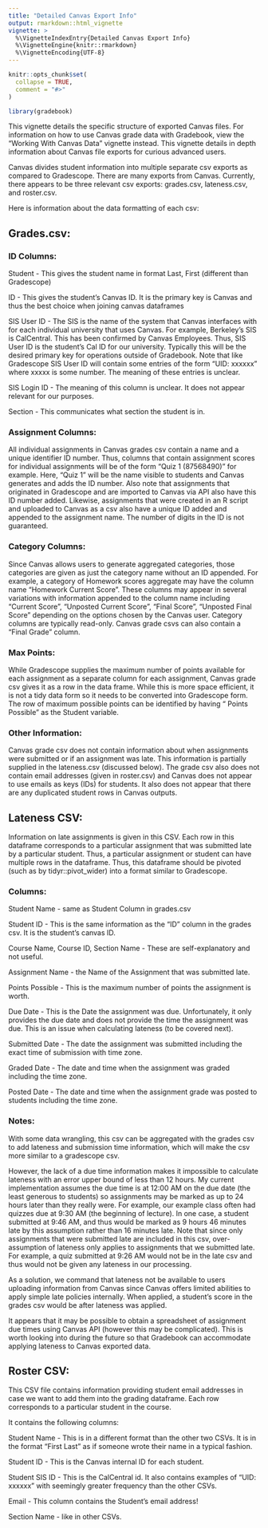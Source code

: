 ```yaml
---
title: "Detailed Canvas Export Info"
output: rmarkdown::html_vignette
vignette: >
  %\VignetteIndexEntry{Detailed Canvas Export Info}
  %\VignetteEngine{knitr::rmarkdown}
  %\VignetteEncoding{UTF-8}
---
```


```r
knitr::opts_chunk$set(
  collapse = TRUE,
  comment = "#>"
)
```

```r
library(gradebook)
```

This vignette details the specific structure of exported Canvas files. For information on how to use Canvas grade data with Gradebook, view the "Working With Canvas Data" vignette instead. This vignette details in depth information about Canvas file exports for curious advanced users.


Canvas divides student information into multiple separate csv exports as compared to Gradescope. There are many exports from Canvas. Currently, there appears to be three relevant csv exports: grades.csv, lateness.csv, and roster.csv.

Here is information about the data formatting of each csv:

## Grades.csv:

### ID Columns:

Student - This gives the student name in format Last, First (different than Gradescope)

ID - This gives the student’s Canvas ID. It is the primary key is Canvas and thus the best choice when joining canvas dataframes

SIS User ID - The SIS is the name of the system that Canvas interfaces with for each individual university that uses Canvas. For example, Berkeley’s SIS is CalCentral. This has been confirmed by Canvas Employees. Thus, SIS User ID is the student’s Cal ID for our university. Typically this will be the desired primary key for operations outside of Gradebook. Note that like Gradescope SIS User ID will contain some entries of the form “UID: xxxxxx” where xxxxx is some number. The meaning of these entries is unclear. 

SIS Login ID - The meaning of this column is unclear. It does not appear relevant for our purposes. 

Section - This communicates what section the student is in. 

### Assignment Columns: 

All individual assignments in Canvas grades csv contain a name and a unique identifier ID number. Thus, columns that contain assignment scores for individual assignments will be of the form “Quiz 1 (87568490)” for example. Here, “Quiz 1” will be the name visible to students and Canvas generates and adds the ID number. Also note that assignments that originated in Gradescope and are imported to Canvas via API also have this ID number added. Likewise, assignments that were created in an R script and uploaded to Canvas as a csv also have a unique ID added and appended to the assignment name. The number of digits in the ID is not guaranteed. 

### Category Columns:

Since Canvas allows users to generate aggregated categories, those categories are given as just the category name without an ID appended. For example, a category of Homework scores aggregate may have the column name “Homework Current Score”. These columns may appear in several variations with information appended to the column name including “Current Score”, “Unposted Current Score”, “Final Score”, “Unposted Final Score” depending on the options chosen by the Canvas user. Category columns are typically read-only. Canvas grade csvs can also contain a “Final Grade” column. 

### Max Points:

While Gradescope supplies the maximum number of points available for each assignment as a separate column for each assignment, Canvas grade csv gives it as a row in the data frame. While this is more space efficient, it is not a tidy data form so it needs to be converted into Gradescope form. The row of maximum possible points can be identified by having “    Points Possible” as the Student variable. 

### Other Information:

Canvas grade csv does not contain information about when assignments were submitted or if an assignment was late. This information is partially supplied in the lateness.csv (discussed below). The grade csv also does not contain email addresses (given in roster.csv) and Canvas does not appear to use emails as keys (IDs) for students. It also does not appear that there are any duplicated student rows in Canvas outputs. 

## Lateness CSV:

Information on late assignments is given in this CSV. Each row in this dataframe corresponds to a particular assignment that was submitted late by a particular student. Thus, a particular assignment or student can have multiple rows in the dataframe. Thus, this dataframe should be pivoted (such as by tidyr::pivot_wider) into a format similar to Gradescope. 

### Columns:
Student Name - same as Student Column in grades.csv

Student ID - This is the same information as the “ID” column in the grades csv. It is the student’s canvas ID. 

Course Name, Course ID, Section Name - These are self-explanatory and not useful. 

Assignment Name - the Name of the Assignment that was submitted late.

Points Possible - This is the maximum number of points the assignment is worth. 

Due Date - This is the Date the assignment was due. Unfortunately, it only provides the due date and does not provide the time the assignment was due. This is an issue when calculating lateness (to be covered next). 

Submitted Date - The date the assignment was submitted including the exact time of submission with time zone. 

Graded Date - The date and time when the assignment was graded including the time zone. 

Posted Date - The date and time when the assignment grade was posted to students including the time zone. 

### Notes:

With some data wrangling, this csv can be aggregated with the grades csv to add lateness and submission time information, which will make the csv more similar to a gradescope csv. 

However, the lack of a due time information makes it impossible to calculate lateness with an error upper bound of less than 12 hours. My current implementation assumes the due time is at 12:00 AM on the due date (the least generous to students) so assignments may be marked as up to 24 hours later than they really were. For example, our example class often had quizzes due at 9:30 AM (the beginning of lecture). In one case, a student submitted at 9:46 AM, and thus would be marked as 9 hours 46 minutes late by this assumption rather than 16 minutes late. Note that since only assignments that were submitted late are included in this csv, over-assumption of lateness only applies to assignments that we submitted late. For example, a quiz submitted at 9:26 AM would not be in the late csv and thus would not be given any lateness in our processing. 

As a solution, we command that lateness not be available to users uploading information from Canvas since Canvas offers limited abilities to apply simple late policies internally. When applied, a student’s score in the grades csv would be after lateness was applied. 

It appears that it may be possible to obtain a spreadsheet of assignment due times using Canvas API (however this may be complicated). This is worth looking into during the future so that Gradebook can accommodate applying lateness to Canvas exported data. 

## Roster CSV:

This CSV file contains information providing student email addresses in case we want to add them into the grading dataframe. Each row corresponds to a particular student in the course. 

It contains the following columns:

Student Name - This is in a different format than the other two CSVs. It is in the format “First Last” as if someone wrote their name in a typical fashion. 

Student ID - This is the Canvas internal ID for each student. 

Student SIS ID - This is the CalCentral id. It also contains examples of “UID:  xxxxxx” with seemingly greater frequency than the other CSVs. 

Email - This column contains the Student’s email address!

Section Name - like in other CSVs.
